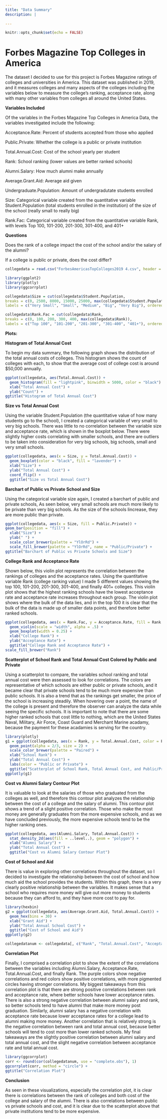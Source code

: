 ```yaml
---
title: "Data Summary"
description: |
 
---
```


```r
knitr::opts_chunk$set(echo = FALSE)
```

# Forbes Magazine Top Colleges in America

The dataset I decided to use for this project is Forbes Magazine ratings of colleges and universities in America. This dataset was published in 2019, and it measures colleges and many aspects of the colleges including the variables below to measure the college's ranking, acceptance rate, along with many other variables from colleges all around the United States.


**Variables Included**

Of the variables in the Forbes Magazine Top Colleges in America Data, the variables investigated include the following:

Acceptance.Rate: Percent of students accepted from those who applied

Public.Private: Whether the college is a public or private institution

Total.Annual.Cost: Cost of the school yearly per student

Rank: School ranking (lower values are better ranked schools)

Alumni.Salary: How much alumni make annually

Average.Grant.Aid: Average aid given

Undergraduate.Population: Amount of undergradutate students enrolled

Size: Categorical variable created from the quantitative variable Student.Population (total students enrolled in the institution) of the size of the school (really small to really big)

Rank.Fac: Categorical variable created from the quantitative variable Rank, with levels Top 100, 101-200, 201-300, 301-400, and 401+

**Questions**

Does the rank of a college impact the cost of the school and/or the salary of the alumni?

If a college is public or private, does the cost differ?


```r
collegedata = read.csv("ForbesAmericasTopColleges2019 4.csv", header = TRUE, sep = ",")
```

```r
library(ggplot2)
library(plotly)
library(ggcorrplot)
```

```r
collegedata$Size = cut(collegedata$Student.Population, 
breaks = c(0, 2500, 8000, 15000, 25000, max(collegedata$Student.Population)), 
labels = c("Very Small", "Small", "Medium", "Big", "Very Big"), ordered = TRUE)
```

```r
collegedata$Rank.Fac = cut(collegedata$Rank, 
breaks = c(0, 100, 200, 300, 400, max(collegedata$Rank)), 
labels = c("Top 100", "101-200", "201-300", "301-400", "401+"), ordered = TRUE)
```

**Plots:**

**Histogram of Total Annual Cost**

To begin my data summary, the following graph shows the distribution of the total annual costs of colleges. This histogram shows the count of colleges with each, to show that the average cost of college cost is around $50,000 annually.

```r
ggplot(collegedata, aes(Total.Annual.Cost)) +
  geom_histogram(fill = "lightpink", binwidth = 5000, color = "black") +
  xlab("Total Annual Cost") +
  ylab("Count") +
ggtitle("Histogram of Total Annual Cost")
```

**Size vs Total Annual Cost**

Using the variable Student.Population (the quantitative value of how many students go to the school), I created a categorical variable of very small to very big schools. There was little to no correlation between the variable size and acceptance rate, which is shown in the boxplot below. There were slightly higher costs correlating with smaller schools, and there are outliers to be taken into consideration for very big schools, big schools, small and very small schools.

```r
ggplot(collegedata, aes(x = Size, y = Total.Annual.Cost)) +
  geom_boxplot(color = "black", fill = "lavender") +
  xlab("Size") +
  ylab("Total Annual Cost") +
  coord_flip() +
  ggtitle("Size vs Total Annual Cost")
```

**Barchart of Public vs Private School and Size**

Using the categorical variable size again, I created a barchart of public and private schools, As seen below, very small schools are much more likely to be private than very big schools. As the size of the schools lincrease, they are more public than private.

```r
ggplot(collegedata, aes(x = Size, fill = Public.Private)) +
geom_bar(position = "fill") +
  xlab("Size") +
  ylab(" ") +
  scale_color_brewer(palette = "YlOrRd") + 
  scale_fill_brewer(palette = "YlOrRd", name = "Public/Private") +
ggtitle("Barchart of Public vs Private Schools and Size")
```

**College Rank and Acceptance Rate**

Shown below, this violin plot represents the correlation between the rankings of colleges and the acceptance rates. Using the quantitative variable Rank (college ranking value) I made 5 different values showing the top 100, 101-200, 201-300, 301-400, and finally 401+ colleges. This violin plot shows that the highest ranking schools have the lowest acceptance rate and acceptance rate increases throughout each group. The violin plot shows where the bulk of the data lies, and in the top 100 it is clear that the bulk of the data is made up of smaller data points, and therefore better ranked schools.

```r
ggplot(collegedata, aes(x = Rank.Fac, y = Acceptance.Rate, fill = Rank.Fac)) +
  geom_violin(scale = "width", alpha = .5) +
  geom_boxplot(width = 0.25) +
  xlab("College Rank") +
  ylab("Acceptance Rate") +
  ggtitle("College Rank and Acceptance Rate") +
scale_fill_brewer("Rank")
```

**Scatterplot of School Rank and Total Annual Cost Colored by Public and Private**

Using a scatterplot to compare, the variables school ranking and total annual cost were then assessed to look for correlations. The colors are representative of which schools are either public or private schools, and it became clear that private schools tend to be much more expensive than public schools. It is also a trend that as the rankings get smaller, the price of the school is increasing steadily. When hovering over a point, the name of the college is present and therefore the observer can analyze the data while seeing the specific schools. It is important to note that there are some higher ranked schools that cost little to nothing, which are the United States Naval, Military, Air Force, Coast Guard and Merchant Marine acadamy, because the payment for these acadamies is serving for the country.

```r
library(plotly)
g1 = ggplot(collegedata, aes(x = Rank, y = Total.Annual.Cost, color = Public.Private, text = paste("Name:", Name))) +
  geom_point(alpha = 2/3, size = 2) +
  scale_color_brewer(palette = "Paired") +
  xlab("School Rank") +
  ylab("Total Annual Cost") +
  labs(color = "Public or Private") +
  ggtitle("Scatterplot of School Rank, Total Annual Cost, and Public/Private")
ggplotly(g1)
```

**Cost vs Alumni Salary Contour Plot**

It is valuable to look at the salaries of those who graduated from the colleges as well, and therefore this contour plot analyzes the relationship between the cost of a college and the salary of alumni. This contour plot shows a trend of a slight positive correlation. Those who make the most money are generally graduates from the more expensive schools, and as we have concluded previously, the more expensive schools tend to be the higher ranking ones. 

```r
ggplot(collegedata, aes(Alumni.Salary, Total.Annual.Cost)) + 
  stat_density_2d(aes(fill = ..level..), geom = "polygon") +
  xlab("Alumni Salary") +
  ylab("Total Annual Cost") +
  ggtitle("Cost vs Alumni Salary Contour Plot")
```

**Cost of School and Aid**

There is value in exploring other correlations throughout the dataset, so I decided to investigate the relationship between the cost of school and how much aid the school provides the students. Within this graph, there is a very clearly positive relationship between the variables. It makes sense that a school who requires more money will give out more money to students because they can afford to, and they have more cost to pay for.

```r
library(hexbin)
g2 = ggplot(collegedata, aes(Average.Grant.Aid, Total.Annual.Cost)) +
  geom_hex(bins = 30) +
  xlab("Grant Aid") +
  ylab("Total Annual School Cost") +
  ggtitle("Cost of School and Aid")
ggplotly(g2)
```


```r
collegedatanum <- collegedata[, c("Rank", "Total.Annual.Cost", "Acceptance.Rate", "Alumni.Salary")]
```

**Correlation Plot**

Finally, I comprised a correlation plot to show the extent of the correlations between the variables including Alumni.Salary, Acceptance.Rate,  Total.Annual.Cost, and finally Rank. The purple colors show negative correlations and red colors show positive correlations, with more pigmented circles having stronger correlations. My biggest takeaways from this correlation plot is that there are strong positive correlations between rank and acceptance rate, where better schools have lower acceptance rates. There is also a strong negative correlation between alumni salary and rank, so better schools tend to have alumni that make more money post graduation. Similarly, alumni salary has a negative correlation with acceptance rate because lower acceptance rates for a college lead to alumni making more money. Another correlation that is relatively strong is the negative correlation between rank and total annual cost, because better schools will tend to cost more than lower ranked schools. My final takeaways are the slightly positive correlation between alumni salary and total annual cost, and the slight negative correlation between acceptance rate and total annual cost. 


```r
library(ggcorrplot)
corr <- round(cor(collegedatanum, use = "complete.obs"), 1)
ggcorrplot(corr, method = "circle") +
ggtitle("Correlation Plot")
```

**Conclusion**

As seen in these visualizations, especially the correlation plot, it is clear there is correlations between the rank of colleges and both cost of the college and salary of the alumni. There is also correlations between public vs private schools and cost, and it is clear due to the scatterplot above that private institutions tend to be more expensive.
